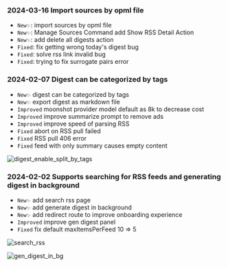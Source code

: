 ### 2024-03-16 Import sources by opml file
- `New✨`: import sources by opml file
- `New✨`: Manage Sources Command add Show RSS Detail Action
- `New✨`: add delete all digests action
- `Fixed`: fix getting wrong today's digest bug
- `Fixed`: solve rss link invalid bug
- `Fixed`: trying to fix surrogate pairs error

### 2024-02-07 Digest can be categorized by tags

- `New✨` digest can be categorized by tags
- `New✨` export digest as markdown file
- `Improved` moonshot provider model default as 8k to decrease cost
- `Improved` improve summarize prompt to remove ads
- `Improved` improve speed of parsing RSS
- `Fixed` abort on RSS pull failed
- `Fixed` RSS pull 406 error
- `Fixed` feed with only summary causes empty content

![digest_enable_split_by_tags](https://tidyread-pub.s3.us-west-2.amazonaws.com/digest_enable_split_by_tags.png)

### 2024-02-02 Supports searching for RSS feeds and generating digest in background

- `New✨` add search rss page
- `New✨` add generate digest in background
- `New✨` add redirect route to improve onboarding experience
- `Improved` improve gen digest panel
- `Fixed` fix default maxItemsPerFeed 10 => 5

![search_rss](https://tidyread.s3.us-west-2.amazonaws.com/search_rss.png)

![gen_digest_in_bg](https://tidyread.s3.us-west-2.amazonaws.com/gen_digest_in_bg.png)
